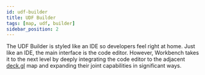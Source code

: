 ```yaml
---
id: udf-builder
title: UDF Builder
tags: [map, udf, builder]
sidebar_position: 2
---
```



The UDF Builder is styled like an IDE so developers feel right at home. Just like an IDE, the main interface is the code editor. However, Workbench takes it to the next level by deeply integrating the code editor to the adjacent [deck.gl](http://deck.gl) map and expanding their joint capabilities in significant ways.


<DocCardList />
